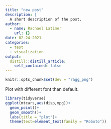```yaml
---
title: "new post"
description: |
  A short description of the post.
author:
  - name: Rachael Latimer
    url: {}
date: 02-24-2021
categories:
  - test
  - visualization
output:
  distill::distill_article:
    self_contained: false
---
```



```r
knitr::opts_chunk$set(dev = "ragg_png")
```

Plot with different font than default.
```r

library(tidyverse)
ggplot(mtcars,aes(disp,mpg))+
  geom_point()+
  geom_smooth()+
  labs(title = "plot")+
  theme(text=element_text(family = "Roboto"))
```



